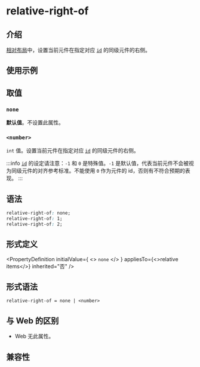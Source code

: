 # relative-right-of

## 介绍

[相对布局](guide/ui/layout/relative-layout.mdx)中，设置当前元件在指定对应 [`id`](./relative-id.mdx) 的同级元件的右侧。

## 使用示例


<Go
  example="css-api"
  entry="src/relative-right-of"
  defaultFile="src/relative-right-of/App.tsx"
  img="/assets/doc/css/relative-right-of.png"
  defaultEntryFile="dist/relative-right-of.lynx.bundle"
  entry="src/relative-right-of"
/>

## 取值

### `none`

**默认值**。不设置此属性。

### `<number>`

`int` 值。设置当前元件在指定对应 [`id`](./relative-id.mdx) 的同级元件的右侧。

:::info
[`id`](./relative-id.mdx) 的设定请注意：`-1` 和 `0` 是特殊值。`-1` 是默认值，代表当前元件不会被视为同级元件的对齐参考标准。不能使用 `0` 作为元件的 id，否则有不符合预期的表现。
:::

## 语法

```css
relative-right-of: none;
relative-right-of: 1;
relative-right-of: 2;
```

## 形式定义


<PropertyDefinition
  initialValue={
    <>
      <code>none</code>
    </>
  }
  appliesTo={<>relative items</>}
  inherited="否"
/>

## 形式语法

```
relative-right-of = none | <number>
```

## 与 Web 的区别

- Web 无此属性。

## 兼容性


<LegacyCompatTable metadata="css/properties/relative-right-of" />

